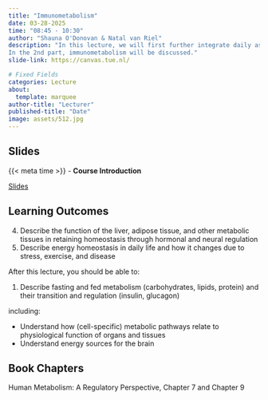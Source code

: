 ```yaml
---
title: "Immunometabolism"
date: 03-28-2025
time: "08:45 - 10:30"
author: "Shauna O'Donovan & Natal van Riel"
description: "In this lecture, we will first further integrate daily aspects of energy metabolism. 
In the 2nd part, immunometabolism will be discussed."
slide-link: https://canvas.tue.nl/

# Fixed Fields
categories: Lecture
about:
  template: marquee
author-title: "Lecturer"
published-title: "Date"
image: assets/512.jpg
---
```


## Slides
::: slide-deck
{{< meta time >}} - **Course Introduction**

::: slides
[Slides]({{< meta slide-link >}})
:::
:::

## Learning Outcomes

::: {.callout-important title="Principal Learning Outcomes ?"}
4. Describe the function of the liver, adipose tissue, and other metabolic tissues in retaining homeostasis through hormonal and neural regulation
5. Describe energy homeostasis in daily life and how it changes due to stress, exercise, and disease
:::

After this lecture, you should be able to:

1. Describe fasting and fed metabolism (carbohydrates, lipids, protein) and their transition and regulation (insulin, glucagon)

including:

- Understand how (cell-specific) metabolic pathways relate to physiological function of organs and tissues
- Understand energy sources for the brain
<!-- - Be aware of metabolic changes during pregnancy (mother and fetus) and after birth-->


## Book Chapters
Human Metabolism: A Regulatory Perspective, Chapter 7 and Chapter 9
